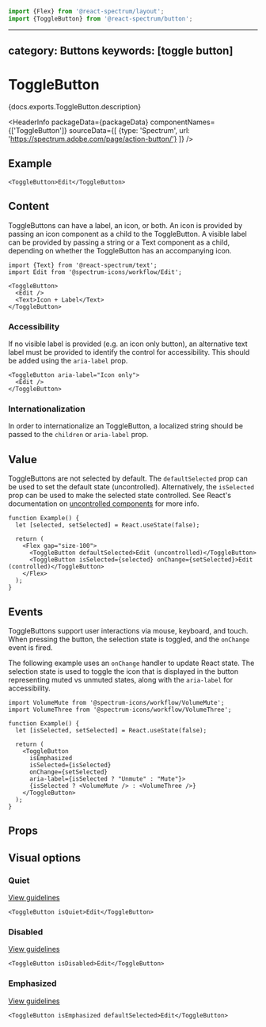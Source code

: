 <!-- Copyright 2020 Adobe. All rights reserved.
This file is licensed to you under the Apache License, Version 2.0 (the "License");
you may not use this file except in compliance with the License. You may obtain a copy
of the License at http://www.apache.org/licenses/LICENSE-2.0
Unless required by applicable law or agreed to in writing, software distributed under
the License is distributed on an "AS IS" BASIS, WITHOUT WARRANTIES OR REPRESENTATIONS
OF ANY KIND, either express or implied. See the License for the specific language
governing permissions and limitations under the License. -->



```jsx import
import {Flex} from '@react-spectrum/layout';
import {ToggleButton} from '@react-spectrum/button';
```

---
category: Buttons
keywords: [toggle button]
---

# ToggleButton

<p>{docs.exports.ToggleButton.description}</p>

<HeaderInfo
  packageData={packageData}
  componentNames={['ToggleButton']}
  sourceData={[
    {type: 'Spectrum', url: 'https://spectrum.adobe.com/page/action-button/'}
  ]} />

## Example

```tsx example
<ToggleButton>Edit</ToggleButton>
```

## Content

ToggleButtons can have a label, an icon, or both. An icon is provided by passing an icon component as a child to the ToggleButton.
A visible label can be provided by passing a string or a Text component as a child, depending on whether the ToggleButton has an accompanying icon.

```tsx example
import {Text} from '@react-spectrum/text';
import Edit from '@spectrum-icons/workflow/Edit';

<ToggleButton>
  <Edit />
  <Text>Icon + Label</Text>
</ToggleButton>
```

### Accessibility

If no visible label is provided (e.g. an icon only button),
an alternative text label must be provided to identify the control for accessibility. This should be added using
the `aria-label` prop.

```tsx example
<ToggleButton aria-label="Icon only">
  <Edit />
</ToggleButton>
```

### Internationalization

In order to internationalize an ToggleButton, a localized string should be passed to the `children` or `aria-label` prop.

## Value

ToggleButtons are not selected by default. The `defaultSelected` prop can be used to set the default state (uncontrolled).
Alternatively, the `isSelected` prop can be used to make the selected state controlled. See React's documentation on
[uncontrolled components](https://reactjs.org/docs/uncontrolled-components.html) for more info.

```tsx example
function Example() {
  let [selected, setSelected] = React.useState(false);

  return (
    <Flex gap="size-100">
      <ToggleButton defaultSelected>Edit (uncontrolled)</ToggleButton>
      <ToggleButton isSelected={selected} onChange={setSelected}>Edit (controlled)</ToggleButton>
    </Flex>
  );
}
```

## Events

ToggleButtons support user interactions via mouse, keyboard, and touch. When pressing the button, the selection
state is toggled, and the `onChange` event is fired.

The following example uses an `onChange` handler to update React state. The selection state is used to toggle
the icon that is displayed in the button representing muted vs unmuted states, along with the `aria-label` for accessibility.

```tsx example
import VolumeMute from '@spectrum-icons/workflow/VolumeMute';
import VolumeThree from '@spectrum-icons/workflow/VolumeThree';

function Example() {
  let [isSelected, setSelected] = React.useState(false);

  return (
    <ToggleButton
      isEmphasized
      isSelected={isSelected}
      onChange={setSelected}
      aria-label={isSelected ? "Unmute" : "Mute"}>
      {isSelected ? <VolumeMute /> : <VolumeThree />}
    </ToggleButton>
  );
}
```

## Props

<PropTable component={docs.exports.ToggleButton} links={docs.links} />

## Visual options

### Quiet
[View guidelines](https://spectrum.adobe.com/page/action-button/#Quiet)

```tsx example
<ToggleButton isQuiet>Edit</ToggleButton>
```

### Disabled
[View guidelines](https://spectrum.adobe.com/page/action-button/#Disabled)

```tsx example
<ToggleButton isDisabled>Edit</ToggleButton>
```

### Emphasized
[View guidelines](https://spectrum.adobe.com/page/action-button/#Emphasis)

```tsx example
<ToggleButton isEmphasized defaultSelected>Edit</ToggleButton>
```
